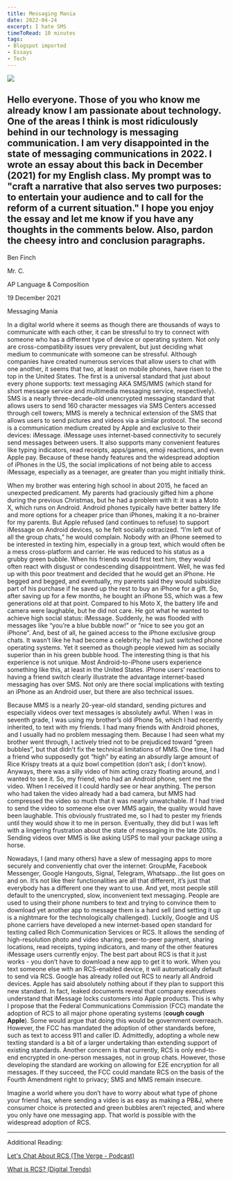 ```yaml
---
title: Messaging Mania
date: 2022-04-24
excerpt: I hate SMS
timeToRead: 10 minutes
tags:
- Blogspot imported
- Essays
- Tech
--- 
```


[![](https://blogger.googleusercontent.com/img/b/R29vZ2xl/AVvXsEi1fQ_-xQFfgGUHosy1TWDsf2_AedeF77CSN30G8ZGskN3p0ORHBgWW32elZDRLHudJo5eT1IILHeYZZ35vvuqcGOPjs-3w1QtuyPSdliXY1y_AoHr0ljz7Y8uNlZfqTaQRdT5NYY0l-818jNZRx1qZ5t8a_iEwAoxdNoVn4UFF2Rl02pt64tH6UDZS/w548-h274/rcs.jpg)](https://www.blogger.com/blog/post/edit/2067534601276460215/4435168024504564946#)

Hello everyone. Those of you who know me already know I am passionate about technology. One of the areas I think is most ridiculously behind in our technology is messaging communication. I am very disappointed in the state of messaging communications in 2022. I wrote an essay about this back in December (2021) for my English class. My prompt was to "craft a narrative that also serves two purposes: to entertain your audience and to call for the reform of a current situation." I hope you enjoy the essay and let me know if you have any thoughts in the comments below. Also, pardon the cheesy intro and conclusion paragraphs.
---

Ben Finch

Mr. C.

AP Language & Composition 

19 December 2021

Messaging Mania

In a digital world where it seems as though there are thousands of ways to communicate with each other, it can be stressful to try to connect with someone who has a different type of device or operating system. Not only are cross-compatibility issues very prevalent, but just deciding what medium to communicate with someone can be stressful. Although companies have created numerous services that allow users to chat with one another, it seems that two, at least on mobile phones, have risen to the top in the United States. The first is a universal standard that just about every phone supports: text messaging AKA SMS/MMS (which stand for short message service and multimedia messaging service, respectively). SMS is a nearly three-decade-old unencrypted messaging standard that allows users to send 160 character messages via SMS Centers accessed through cell towers; MMS is merely a technical extension of the SMS that allows users to send pictures and videos via a similar protocol. The second is a communication medium created by Apple and exclusive to their devices: iMessage. iMessage uses internet-based connectivity to securely send messages between users. It also supports many convenient features like typing indicators, read receipts, apps/games, emoji reactions, and even Apple pay. Because of these handy features and the widespread adoption of iPhones in the US, the social implications of not being able to access iMessage, especially as a teenager, are greater than you might initially think.

When my brother was entering high school in about 2015, he faced an unexpected predicament. My parents had graciously gifted him a phone during the previous Christmas, but he had a problem with it: it was a Moto X, which runs on Android. Android phones typically have better battery life and more options for a cheaper price than iPhones, making it a no-brainer for my parents. But Apple refused (and continues to refuse) to support iMessage on Android devices, so he felt socially ostracized. “I’m left out of all the group chats,” he would complain. Nobody with an iPhone seemed to be interested in texting him, especially in a group text, which would often be a mess cross-platform and carrier. He was reduced to his status as a grubby green bubble. When his friends would first text him, they would often react with disgust or condescending disappointment. Well, he was fed up with this poor treatment and decided that he would get an iPhone. He begged and begged, and eventually, my parents said they would subsidize part of his purchase if he saved up the rest to buy an iPhone for a gift. So, after saving up for a few months, he bought an iPhone 5S, which was a few generations old at that point. Compared to his Moto X, the battery life and camera were laughable, but he did not care. He got what he wanted to achieve high social status: iMessage. Suddenly, he was flooded with messages like “you’re a blue bubble now!” or “nice to see you got an iPhone”. And, best of all, he gained access to the iPhone exclusive group chats. It wasn’t like he had become a celebrity; he had just switched phone operating systems. Yet it seemed as though people viewed him as socially superior than in his green bubble hood. The interesting thing is that his experience is not unique. Most Android-to-iPhone users experience something like this, at least in the United States. iPhone users’ reactions to having a friend switch clearly illustrate the advantage internet-based messaging has over SMS. Not only are there social implications with texting an iPhone as an Android user, but there are also technical issues.

Because MMS is a nearly 20-year-old standard, sending pictures and especially videos over text messages is absolutely awful. When I was in seventh grade, I was using my brother’s old iPhone 5s, which I had recently inherited, to text with my friends. I had many friends with Android phones, and I usually had no problem messaging them. Because I had seen what my brother went through, I actively tried not to be prejudiced toward “green bubbles”, but that didn’t fix the technical limitations of MMS. One time, I had a friend who supposedly got “high” by eating an absurdly large amount of Rice Krispy treats at a quiz bowl competition (don’t ask; I don’t know). Anyways, there was a silly video of him acting crazy floating around, and I wanted to see it. So, my friend, who had an Android phone, sent me the video. When I received it I could hardly see or hear anything. The person who had taken the video already had a bad camera, but MMS had compressed the video so much that it was nearly unwatchable. If I had tried to send the video to someone else over MMS again, the quality would have been laughable. This obviously frustrated me, so I had to pester my friends until they would show it to me in person. Eventually, they did but I was left with a lingering frustration about the state of messaging in the late 2010s. Sending videos over MMS is like asking USPS to mail your package using a horse.

Nowadays, I (and many others) have a slew of messaging apps to more securely and conveniently chat over the internet: GroupMe, Facebook Messenger, Google Hangouts, Signal, Telegram, Whatsapp…the list goes on and on. It’s not like their functionalities are all that different, it’s just that everybody has a different one they want to use. And yet, most people still default to the unencrypted, slow, inconvenient text messaging. People are used to using their phone numbers to text and trying to convince them to download yet another app to message them is a hard sell (and setting it up is a nightmare for the technologically challenged). Luckily, Google and US phone carriers have developed a new internet-based open standard for texting called Rich Communication Services or RCS. It allows the sending of high-resolution photo and video sharing, peer-to-peer payment, sharing locations, read receipts, typing indicators, and many of the other features iMessage users currently enjoy. The best part about RCS is that it just works - you don’t have to download a new app to get it to work. When you text someone else with an RCS-enabled device, it will automatically default to send via RCS. Google has already rolled out RCS to nearly all Android devices. Apple has said absolutely nothing about if they plan to support this new standard. In fact, leaked documents reveal that company executives understand that iMessage locks customers into Apple products. This is why I propose that the Federal Communications Commission (FCC) mandate the adoption of RCS to all major phone operating systems (**cough cough Apple**). Some would argue that doing this would be government overreach. However, the FCC has mandated the adoption of other standards before, such as text to access 911 and caller ID. Admittedly, adopting a whole new texting standard is a bit of a larger undertaking than extending support of existing standards. Another concern is that currently, RCS is only end-to-end encrypted in one-person messages, not in group chats. However, those developing the standard are working on allowing for E2E encryption for all messages. If they succeed, the FCC could mandate RCS on the basis of the Fourth Amendment right to privacy; SMS and MMS remain insecure. 

Imagine a world where you don’t have to worry about what type of phone your friend has, where sending a video is as easy as making a PB&J, where consumer choice is protected and green bubbles aren’t rejected, and where you only have one messaging app. That world is possible with the widespread adoption of RCS.  

---

Additional Reading:

[Let's Chat About RCS (The Verge - Podcast)](https://www.theverge.com/2021/11/16/22783220/vergecast-podcast-rcs-explainer-google)  

[What is RCS? (Digital Trends)](https://www.digitaltrends.com/mobile/what-is-rcs-messaging/)

<script src="https://giscus.app/client.js"
        data-repo="benf2004/my-blog"
        data-repo-id="R_kgDOJx_n5Q"
        data-category="Announcements"
        data-category-id="DIC_kwDOJx_n5c4CXmy-"
        data-mapping="pathname"
        data-strict="0"
        data-reactions-enabled="1"
        data-emit-metadata="0"
        data-input-position="top"
        data-theme="preferred_color_scheme"
        data-lang="en"
        crossorigin="anonymous"
        async>
</script>